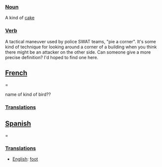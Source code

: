 ===[[Noun]]===

A kind of [[cake]]

===[[Verb]]===

A tactical maneuver used by police SWAT teams, "pie a corner".  It's some kind of technique for looking around a corner of a building when you think there might be an attacker on the other side.  Can someone give a more precise definition?  I'd hoped to find one here.

==[[French]]===

name of kind of bird??

===[[Translation]]s===

==[[Spanish]]===

===[[Translation]]s===
*[[English]]: [[foot]]
